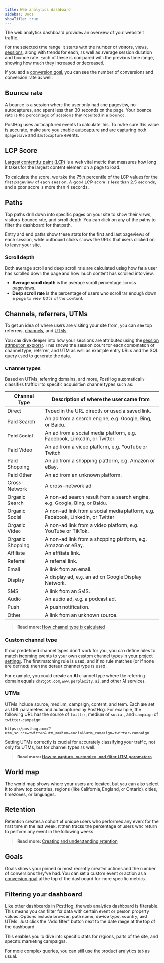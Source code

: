 ```yaml
---
title: Web analytics dashboard
sidebar: Docs
showTitle: true
---
```


The web analytics dashboard provides an overview of your website's traffic. 

For the selected time range, it starts with the number of visitors, views, [sessions](/docs/data/sessions), along with trends for each, as well as average session duration and bounce rate. Each of these is compared with the previous time range, showing how much they increased or decreased.

<ProductScreenshot
  imageLight = "https://res.cloudinary.com/dmukukwp6/image/upload/web_analytics_top_light_mode_2024_10_be53cf5325.png"
  imageDark = "https://res.cloudinary.com/dmukukwp6/image/upload/web_analytics_top_dark_mode_2024_10_6aa6dc9aeb.png"
  alt="Web analytics dashboard" 
  classes="rounded"
/>

If you add a [conversion goal](/docs/web-analytics/conversion-goals), you can see the number of conversions and conversion rate as well.

## Bounce rate

A bounce is a session where the user only had one pageview, no autocaptures, and spent less than 30 seconds on the page. Your bounce rate is the percentage of sessions that resulted in a bounce.

PostHog uses autocaptured events to calculate this. To make sure this value is accurate, make sure you enable [autocapture](/docs/product-analytics/autocapture) and are capturing both `$pageleave` and `$autocapture` events.

## LCP Score

[Largest contentful paint (LCP)](https://web.dev/articles/lcp) is a web vital metric that measures how long it takes for the largest content element on a page to load. 

To calculate the score, we take the 75th percentile of the LCP values for the first pageview of each session. A good LCP score is less than 2.5 seconds, and a poor score is more than 4 seconds.

## Paths

Top paths drill down into specific pages on your site to show their views, visitors, bounce rate, and scroll depth. You can click on any of the paths to filter the dashboard for that path.

<ProductScreenshot
  imageLight = "https://res.cloudinary.com/dmukukwp6/image/upload/v1711580005/posthog.com/contents/images/docs/web-analytics/dashboard/paths-light.png" 
  imageDark = "https://res.cloudinary.com/dmukukwp6/image/upload/v1711580004/posthog.com/contents/images/docs/web-analytics/dashboard/paths-dark.png"
  alt="Web analytics dashboard" 
  classes="rounded"
/>

Entry and end paths show these stats for the first and last pageviews of each session, while outbound clicks shows the URLs that users clicked on to leave your site.

### Scroll depth

Both average scroll and deep scroll rate are calculated using how far a user has scrolled down the page and how much content has scrolled into view.

- **Average scroll depth** is the average scroll percentage across pageviews.
- **Deep scroll rate** is the percentage of users who scroll far enough down a page to view 80% of the content.

## Channels, referrers, UTMs

To get an idea of where users are visiting your site from, you can see top referrers, [channels](/docs/data/channel-type), and [UTMs](/docs/data/utm-segmentation).

<ProductScreenshot
  imageLight = "https://res.cloudinary.com/dmukukwp6/image/upload/v1711580002/posthog.com/contents/images/docs/web-analytics/dashboard/referrers-light.png" 
  imageDark = "https://res.cloudinary.com/dmukukwp6/image/upload/v1711580002/posthog.com/contents/images/docs/web-analytics/dashboard/referrers-dark.png"
  alt="Web analytics referrers" 
  classes="rounded"
/>

You can dive deeper into how your sessions are attributed using the [session attribution explorer](https://us.posthog.com/web/session-attribution-explorer). This shows the session count for each combination of channel type, referrer, and UTM as well as example entry URLs and the SQL query used to generate the data.

### Channel types

Based on UTMs, referring domains, and more, PostHog automatically classifies traffic into specific acquisition channel types such as:

| Channel Type     | Description of where the user came from                                         |
|------------------|---------------------------------------------------------------------------------|
| Direct           | Typed in the URL directly or used a saved link.                                 |
| Paid Search      | An ad from a search engine, e.g. Google, Bing, or Baidu.                        |
| Paid Social      | An ad from a social media platform, e.g. Facebook, LinkedIn, or Twitter         |
| Paid Video       | An ad from a video platform, e.g. YouTube or Twitch.                            |
| Paid Shopping    | An ad from a shopping platform, e.g. Amazon or eBay.                            |
| Paid Other       | An ad from an unknown platform.                                                 |
| Cross-Network    | A cross-network ad                                                              |
| Organic Search   | A non-ad search result from a search engine, e.g. Google, Bing, or Baidu.       |
| Organic Social   | A non-ad link from a social media platform, e.g. Facebook, LinkedIn, or Twitter |
| Organic Video    | A non-ad link from a video platform, e.g. YouTube or TikTok.                    |
| Organic Shopping | A non-ad link from a shopping platform, e.g. Amazon or eBay.                    |
| Affiliate        | An affiliate link.                                                              |
| Referral         | A referral link.                                                                |
| Email            | A link from an email.                                                           |
| Display          | A display ad, e.g. an ad on Google Display Network.                             |
| SMS              | A link from an SMS.                                                             |
| Audio            | An audio ad, e.g. a podcast ad.                                                 |
| Push             | A push notification.                                                            |
| Other            | A link from an unknown source.                                                  |

<ProductScreenshot
  imageLight = "https://res.cloudinary.com/dmukukwp6/image/upload/v1711580001/posthog.com/contents/images/docs/web-analytics/dashboard/channels-light.png" 
  imageDark = "https://res.cloudinary.com/dmukukwp6/image/upload/v1711580003/posthog.com/contents/images/docs/web-analytics/dashboard/channels-dark.png"
  alt="Web analytics channel types" 
  classes="rounded"
/>

> **Read more:** [How channel type is calculated](/docs/data/channel-type)

### Custom channel type



If our predefined channel types don't work for you, you can define rules to match incoming events to your own custom channel types in [your project settings](https://us.posthog.com/settings/project-web-analytics). The first matching rule is used, and if no rule matches (or if none are defined) then the default channel type is used.

For example, you could create an **AI** channel type where the referring domain equals `chatgpt.com`, `www.perplexity.ai`, and other AI services.

<ProductScreenshot
  imageLight = "https://res.cloudinary.com/dmukukwp6/image/upload/Clean_Shot_2024_12_04_at_16_48_30_2x_ea594a4d1c.png" 
  imageDark = "https://res.cloudinary.com/dmukukwp6/image/upload/Clean_Shot_2024_12_04_at_16_48_52_2x_12c92512c1.png"
  alt="Custom channel types" 
  classes="rounded"
/>

### UTMs

UTMs include source, medium, campaign, content, and term. Each are set as URL parameters and autocaptured by PostHog. For example, the following URL has the source of `twitter`, medium of `social`, and `campaign` of `twitter-campaign`:

`https://posthog.com/?utm_source=twitter&utm_medium=social&utm_campaign=twitter-campaign`

Setting UTMs correctly is crucial for accurately classifying your traffic, not only for UTMs, but for channel types as well. 

> **Read more:** [How to capture, customize, and filter UTM parameters](/docs/data/utm-segmentation)

## World map

The world map shows where your users are located, but you can also select it to show top countries, regions (like California, England, or Ontario), cities, timezones, or languages.

<ProductScreenshot
  imageLight = "https://res.cloudinary.com/dmukukwp6/image/upload/v1711579999/posthog.com/contents/images/docs/web-analytics/dashboard/regions-light.png" 
  imageDark = "https://res.cloudinary.com/dmukukwp6/image/upload/v1711580000/posthog.com/contents/images/docs/web-analytics/dashboard/regions-dark.png"
  alt="Web analytics regions" 
  classes="rounded"
/>

## Retention

Retention creates a cohort of unique users who performed any event for the first time in the last week. It then tracks the percentage of users who return to perform any event in the following weeks. 

<ProductScreenshot
  imageLight = "https://res.cloudinary.com/dmukukwp6/image/upload/v1711579998/posthog.com/contents/images/docs/web-analytics/dashboard/retention-light.png" 
  imageDark = "https://res.cloudinary.com/dmukukwp6/image/upload/v1711579997/posthog.com/contents/images/docs/web-analytics/dashboard/retention-dark.png"
  alt="Web analytics retention" 
  classes="rounded"
/>

> **Read more:** [Creating and understanding retention](/docs/product-analytics/retention)

## Goals

Goals shows your pinned or most recently created actions and the number of conversions they've had. You can set a custom event or action as a [conversion goal](/docs/web-analytics/conversion-goals) at the top of the dashboard for more specific metrics.

<ProductScreenshot
  imageLight = "https://res.cloudinary.com/dmukukwp6/image/upload/Clean_Shot_2024_11_06_at_16_03_42_2x_bb31331709.png" 
  imageDark = "https://res.cloudinary.com/dmukukwp6/image/upload/Clean_Shot_2024_11_06_at_16_03_56_2x_c46b405ffa.png"
  alt="Web analytics goals" 
  classes="rounded"
/>

## Filtering your dashboard

Like other dashboards in PostHog, the web analytics dashboard is filterable. This means you can filter for data with certain event or person property values. Options include browser, path name, device type, country, and UTMs. Just click the "Add filter" button next to the date range at the top of the dashboard.

This enables you to dive into specific stats for regions, parts of the site, and specific marketing campaigns. 

For more complex queries, you can still use the product analytics tab as usual.
